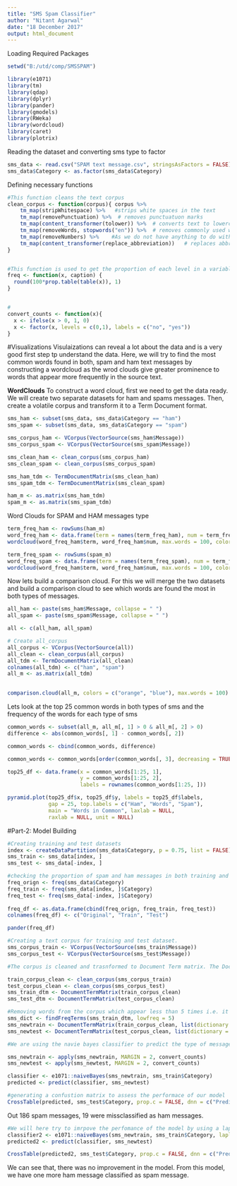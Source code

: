 ---
title: "SMS Spam Classifier"
author: "Nitant Agarwal"
date: "18 December 2017"
output: html_document
---


Loading Required Packages
```{r message=FALSE, warning=FALSE}
setwd("B:/utd/comp/SMSSPAM")

library(e1071)
library(tm)
library(qdap)
library(dplyr)
library(pander)
library(gmodels)
library(RWeka)
library(wordcloud)
library(caret)
library(plotrix)

```

Reading the dataset and converting sms type to factor
```{r}
sms_data <- read.csv("SPAM text message.csv", stringsAsFactors = FALSE)
sms_data$Category <- as.factor(sms_data$Category)
```

Defining necessary functions
```{r}
#This function cleans the text corpus
clean_corpus <- function(corpus){ corpus %>%
    tm_map(stripWhitespace) %>%   #strips white spaces in the text
    tm_map(removePunctuation) %>%  # removes punctuatuon marks 
    tm_map(content_transformer(tolower)) %>%  # converts text to lowercase
    tm_map(removeWords, stopwords("en")) %>%  # removes commonly used words which do not provide any insights
    tm_map(removeNumbers) %>%    #As we do not have anything to do with numbers, we will remove them 
    tm_map(content_transformer(replace_abbreviation))   # replaces abbreviations with their full word
}


#This function is used to get the proportion of each level in a variable
freq <- function(x, caption) {
  round(100*prop.table(table(x)), 1)
}


#
convert_counts <- function(x){
  x <- ifelse(x > 0, 1, 0)
  x <- factor(x, levels = c(0,1), labels = c("no", "yes"))
}

```

#Visualizations 
Visulaizations can reveal a lot about the data and is a very good first step tp understand the data. Here, we will try to find the most common words found in both, spam and ham text messages by constructing a wordcloud as the wrod clouds give greater prominence to words that appear more frequently in the source text.  

**WordClouds**
To construct a word cloud, first we need to get the data ready. We will create two separate datasets for ham and spams messages. Then, create a volatile corpus and transform it to a Term Document format. 
```{r}
sms_ham <- subset(sms_data, sms_data$Category == "ham")
sms_spam <- subset(sms_data, sms_data$Category == "spam")

sms_corpus_ham <- VCorpus(VectorSource(sms_ham$Message))
sms_corpus_spam <- VCorpus(VectorSource(sms_spam$Message))

sms_clean_ham <- clean_corpus(sms_corpus_ham)
sms_clean_spam <- clean_corpus(sms_corpus_spam)

sms_ham_tdm <- TermDocumentMatrix(sms_clean_ham)
sms_spam_tdm <- TermDocumentMatrix(sms_clean_spam)

ham_m <- as.matrix(sms_ham_tdm)
spam_m <- as.matrix(sms_spam_tdm)

```


Word Clouds for SPAM and HAM messages type
```{r}
term_freq_ham <- rowSums(ham_m)
word_freq_ham <- data.frame(term = names(term_freq_ham), num = term_freq_ham)
wordcloud(word_freq_ham$term, word_freq_ham$num, max.words = 100, colors = c("tan1", "olivedrab", "tomato3"))

term_freq_spam <- rowSums(spam_m)
word_freq_spam <- data.frame(term = names(term_freq_spam), num = term_freq_spam)
wordcloud(word_freq_ham$term, word_freq_ham$num, max.words = 100, colors = c("grey50", "blue", "blueviolet"))

```

Now lets build a comparison cloud. For this we will merge the two datasets and build a comparison cloud to see which words are found the most in both types of messages. 
```{r}
all_ham <- paste(sms_ham$Message, collapse = " ")
all_spam <- paste(sms_spam$Message, collapse = " ")

all <- c(all_ham, all_spam)

# Create all_corpus
all_corpus <- VCorpus(VectorSource(all))
all_clean <- clean_corpus(all_corpus)
all_tdm <- TermDocumentMatrix(all_clean)
colnames(all_tdm) <- c("ham", "spam")
all_m <- as.matrix(all_tdm)

  
comparison.cloud(all_m, colors = c("orange", "blue"), max.words = 100)

```


Lets look at the top 25 common words in both types of sms and the frequency of the words for each type of sms 
```{r}
common_words <- subset(all_m, all_m[, 1] > 0 & all_m[, 2] > 0)
difference <- abs(common_words[, 1] - common_words[, 2])

common_words <- cbind(common_words, difference)

common_words <- common_words[order(common_words[, 3], decreasing = TRUE), ]

top25_df <- data.frame(x = common_words[1:25, 1], 
                       y = common_words[1:25, 2], 
                       labels = rownames(common_words[1:25, ]))

pyramid.plot(top25_df$x, top25_df$y, labels = top25_df$labels, 
             gap = 25, top.labels = c("Ham", "Words", "Spam"), 
             main = "Words in Common", laxlab = NULL, 
             raxlab = NULL, unit = NULL)
```


#Part-2: Model Building

```{r}
#Creating training and test datasets
index <- createDataPartition(sms_data$Category, p = 0.75, list = FALSE)
sms_train <- sms_data[index, ]
sms_test <- sms_data[-index, ]

#checking the proportion of spam and ham messages in both training and test dataset
freq_orign <- freq(sms_data$Category)
freq_train <- freq(sms_data[index, ]$Category)
freq_test <- freq(sms_data[-index, ]$Category)
  
freq_df <- as.data.frame(cbind(freq_orign, freq_train, freq_test))
colnames(freq_df) <- c("Original", "Train", "Test")

pander(freq_df)

```


```{r}
#Creating a text corpus for training and test dataset. 
sms_corpus_train <- VCorpus(VectorSource(sms_train$Message))
sms_corpus_test <- VCorpus(VectorSource(sms_test$Message))

```


```{r}
#The corpus is cleaned and trasnformed to Document Term matrix. The DocumentTermMatrix() function will take a corpus and create a data structure called a sparse matrix, in which the rows of the matrix indicate documents (that is, SMS messages) and the columns indicate terms (that is, words). Each cell in the matrix stores a number indicating a count of the times the word indicated by the column appears in the document indicated by the row.

train_corpus_clean <- clean_corpus(sms_corpus_train)
test_corpus_clean <- clean_corpus(sms_corpus_test)
sms_train_dtm <- DocumentTermMatrix(train_corpus_clean)
sms_test_dtm <- DocumentTermMatrix(test_corpus_clean)

#Removing words from the corpus which appear less than 5 times i.e. it will contain only words which appear in atleast 5 text messages
sms_dict <- findFreqTerms(sms_train_dtm, lowfreq = 5)
sms_newtrain <- DocumentTermMatrix(train_corpus_clean, list(dictionary = sms_dict))
sms_newtest <- DocumentTermMatrix(test_corpus_clean, list(dictionary = sms_dict))

```
 
 
```{r}
#We are using the navie bayes classifier to predict the type of message. The navie bayes classifier  is typically trained on data with categorical features. This poses a problem since the cells in the sparse matrix indicate a count of the times a word appears in a message. We will change this to a factor variable that simply indicates yes or no depending on whether the word appears at all.

sms_newtrain <- apply(sms_newtrain, MARGIN = 2, convert_counts)
sms_newtest <- apply(sms_newtest, MARGIN = 2, convert_counts)

classifier <- e1071::naiveBayes(sms_newtrain, sms_train$Category)
predicted <- predict(classifier, sms_newtest)

#generating a confustion matrix to assess the performace of our model
CrossTable(predicted, sms_test$Category, prop.c = FALSE, dnn = c("Predicted", "Actual"))
```
Out 186 spam messages, 19 were missclassified as ham messages. 

```{r}
#We will here try to imrpove the perfomance of the model by using a lapalce term 
classifier2 <- e1071::naiveBayes(sms_newtrain, sms_train$Category, laplace = 1)
predicted2 <- predict(classifier, sms_newtest)

CrossTable(predicted2, sms_test$Category, prop.c = FALSE, dnn = c("Predicted", "Actual"))

```
We can see that, there was no improvement in the model. From this model, we have one more ham message classified as spam message. 

